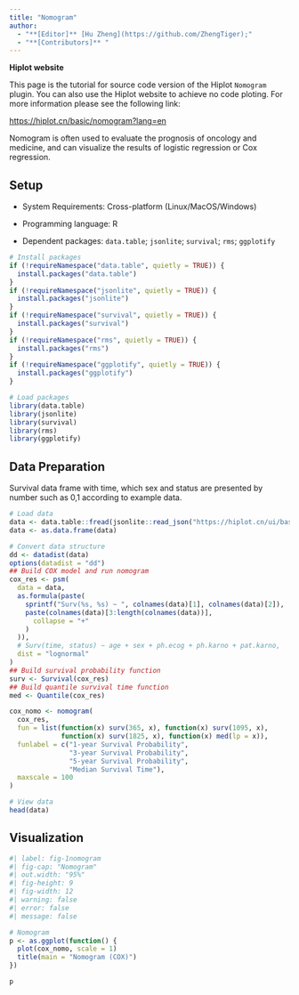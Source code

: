 ```yaml
---
title: "Nomogram"
author:
  - "**[Editor]** [Hu Zheng](https://github.com/ZhengTiger);"
  - "**[Contributors]** "
---
```


::: callout-note
**Hiplot website**

This page is the tutorial for source code version of the Hiplot `Nomogram` plugin. You can also use the Hiplot website to achieve no code ploting. For more information please see the following link:

<https://hiplot.cn/basic/nomogram?lang=en>
:::

Nomogram is often used to evaluate the prognosis of oncology and medicine, and can visualize the results of logistic regression or Cox regression.

## Setup

-   System Requirements: Cross-platform (Linux/MacOS/Windows)

-   Programming language: R

-   Dependent packages: `data.table`; `jsonlite`; `survival`; `rms`; `ggplotify`

```r
# Install packages
if (!requireNamespace("data.table", quietly = TRUE)) {
  install.packages("data.table")
}
if (!requireNamespace("jsonlite", quietly = TRUE)) {
  install.packages("jsonlite")
}
if (!requireNamespace("survival", quietly = TRUE)) {
  install.packages("survival")
}
if (!requireNamespace("rms", quietly = TRUE)) {
  install.packages("rms")
}
if (!requireNamespace("ggplotify", quietly = TRUE)) {
  install.packages("ggplotify")
}

# Load packages
library(data.table)
library(jsonlite)
library(survival)
library(rms)
library(ggplotify)
```

## Data Preparation

Survival data frame with time, which sex and status are presented by number such as 0,1 according to example data.

```r
# Load data
data <- data.table::fread(jsonlite::read_json("https://hiplot.cn/ui/basic/nomogram/data.json")$exampleData$textarea[[1]])
data <- as.data.frame(data)

# Convert data structure
dd <- datadist(data)
options(datadist = "dd")
## Build COX model and run nomogram
cox_res <- psm(
  data = data,
  as.formula(paste(
    sprintf("Surv(%s, %s) ~ ", colnames(data)[1], colnames(data)[2]),
    paste(colnames(data)[3:length(colnames(data))],
      collapse = "+"
    )
  )),
  # Surv(time, status) ~ age + sex + ph.ecog + ph.karno + pat.karno,
  dist = "lognormal"
)
## Build survival probability function
surv <- Survival(cox_res)
## Build quantile survival time function
med <- Quantile(cox_res)

cox_nomo <- nomogram(
  cox_res,
  fun = list(function(x) surv(365, x), function(x) surv(1095, x),
             function(x) surv(1825, x), function(x) med(lp = x)),
  funlabel = c("1-year Survival Probability",
               "3-year Survival Probability",
               "5-year Survival Probability",
               "Median Survival Time"),
  maxscale = 100
)

# View data
head(data)
```

## Visualization

```r
#| label: fig-1nomogram
#| fig-cap: "Nomogram"
#| out.width: "95%"
#| fig-height: 9
#| fig-width: 12
#| warning: false
#| error: false
#| message: false

# Nomogram
p <- as.ggplot(function() {
  plot(cox_nomo, scale = 1)
  title(main = "Nomogram (COX)")
})

p
```


